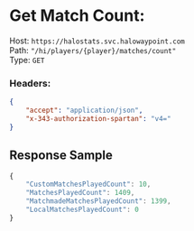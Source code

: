 # Get Match Count:

Host: ```https://halostats.svc.halowaypoint.com```<br/>
Path: ```"/hi/players/{player}/matches/count"```<br/>
Type: ```GET```<br/>

### Headers: 
```json
{
    "accept": "application/json",
    "x-343-authorization-spartan": "v4="
}
```

## Response Sample 
```jsx
{
	"CustomMatchesPlayedCount": 10,
	"MatchesPlayedCount": 1409,
	"MatchmadeMatchesPlayedCount": 1399,
	"LocalMatchesPlayedCount": 0
}
```
